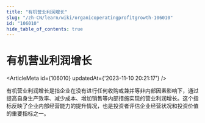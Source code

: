 ```yaml
---
title: "有机营业利润增长"
slug: "/zh-CN/learn/wiki/organicoperatingprofitgrowth-106010"
id: "106010"
hide_table_of_contents: true
---
```



# 有机营业利润增长

<ArticleMeta id={106010} updatedAt={'2023-11-10 20:21:17'} />
<div className='border-solid border-b border-t-0 my-4 border-[var(--ifm-color-gray-300)]' />

有机营业利润增长是指企业在没有进行任何收购或兼并等非内部因素影响下，通过提高自身生产效率、减少成本、增加销售等内部措施实现的营业利润增长。这个指标反映了企业内部经营能力的提升情况，也是投资者评估企业经营状况和投资价值的重要指标之一。
